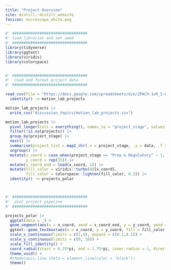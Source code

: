```yaml
---
title: "Project Overview"
site: distill::distill_website
favicon: microscope_white.png
---
```



 
```r

#' #################################
#' load libraries and set seed
#' #################################
library(tidyverse)
library(ggtext)
library(viridis)
library(colorspace)


#' #################################
#'  read and format project data
#' #################################

read_csv(file = "https://docs.google.com/spreadsheets/d/e/2PACX-1vR_2-GKnR34K_O-NGMFITGN1m3_NtOo1pBL_ndBtYK-0zw5bLlYeUz7eIx-hh9dBYAkhVMdnQhZ0iNJ/pub?gid=0&single=true&output=csv") %>%
  identity() -> motion_lab_projects

motion_lab_projects |> 
  write_csv("discussion_topics/motion_lab_projects.csv")

motion_lab_projects |> 
  pivot_longer(cols = everything(), names_to = "project_stage", values_to = "projects") |> 
  filter(!is.na(projects)) |> 
  group_by(project_stage) |> 
  nest() |> 
  summarise(project_list = map2_chr(.x = project_stage, .y = data, .f = ~ paste0("<b>", .x, "</b><br>", paste(pull(.y, projects), collapse = "<br>")))) |> 
  ungroup() |> 
  mutate(x_coord = case_when(project_stage == "Prep & Regulatory" ~ 1, project_stage == "Specimen & Data Collection" ~ 2, project_stage == "Analysis & Writing" ~ 3, project_stage == "Revision & Resubmission" ~ 4),
         y_coord = rep(15)) |> 
  mutate(x_coord_end = lead(x_coord, 1)) |> 
  mutate(fill_color = viridis::turbo(4)[x_coord],
         fill_color = colorspace::lighten(fill_color, 0.2)) |> 
  identity() -> projects_polar



#' #################################
#'  plot project pipeline
#' #################################

projects_polar |> 
  ggplot(data = _) + 
  geom_segment(aes(x = x_coord, xend = x_coord_end, y = y_coord, yend = y_coord)) +
  ggtext::geom_textbox(aes(x = x_coord, y = y_coord, fill = fill_color, label = project_list), halign = 1) +
  scale_x_continuous(limits = c(1,4), expand = c(0.1,0.1)) +
  scale_y_continuous(limits = c(0, 16)) +
  scale_fill_identity() +
  coord_radial(start = 0.25*pi, end = 1.75*pi, inner.radius = 1, direction = -1, clip = "off") +
  theme_void() +
  #theme(axis.line.theta = element_line(color = "black"))
  theme()





```
  
<br>    
  

